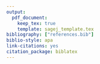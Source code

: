 ```yaml
---
output:
  pdf_document:
    keep_tex: true
    template: sagej_template.tex
bibliography: ["references.bib"]
biblio-style: apa
link-citations: yes
citation_package: biblatex
---
```


\runninghead{Cultural Transmission in Bronze Age burial rites}

\title{A radiocarbon data based evaluation of Cultural Transmission in Bronze Age burial rites of Central, Northern and North-western Europe}

\author{Clemens Schmid\affilnum{1}}

\affiliation{\affilnum{1}Institute of Pre- and Protohistoric Archaeology, Kiel University, Kiel, DE}

\corrauth{
Clemens Schmid,
Institut für Ur- und Frühgeschichte,
Christian-Albrechts-Universität,
D - 24098 Kiel.
}

\email{clemens@nevrome.de}

\begin{abstract}
This paper is nice.
\end{abstract}

\keywords{Bronze Age, Burial Traditions, Cultural Evolution, Cultural Transmission}

\maketitle
